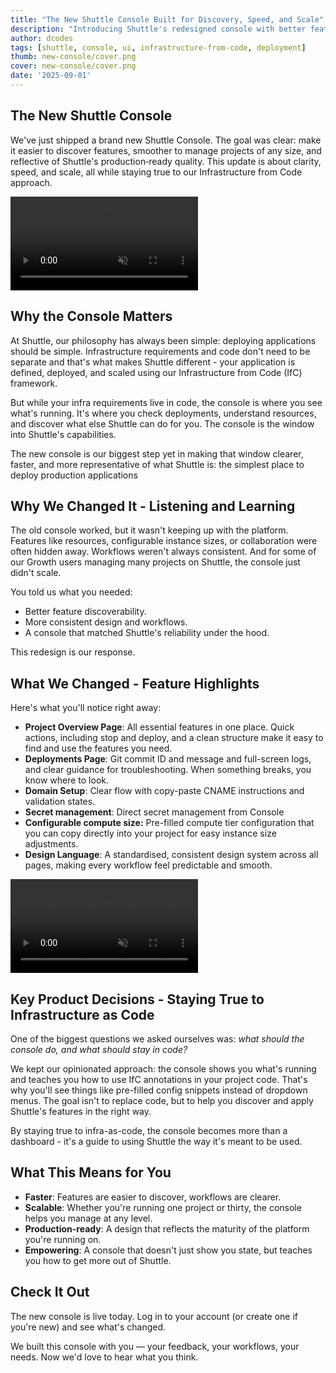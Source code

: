 ```yaml
---
title: "The New Shuttle Console Built for Discovery, Speed, and Scale"
description: "Introducing Shuttle's redesigned console with better feature discovery, streamlined workflows, and production-ready design that stays true to Infrastructure from Code."
author: dcodes 
tags: [shuttle, console, ui, infrastructure-from-code, deployment]
thumb: new-console/cover.png
cover: new-console/cover.png
date: '2025-09-01'
---
```


## The New Shuttle Console

We've just shipped a brand new Shuttle Console. The goal was clear: make it easier to discover features, smoother to manage projects of any size, and reflective of Shuttle's production‑ready quality. This update is about clarity, speed, and scale, all while staying true to our Infrastructure from Code approach.

<video className='rounded-2xl' loop autoPlay muted>
    <source src="/images/blog/new-console/new-console-main.mp4" type="video/mp4" />
</video>

## Why the Console Matters

At Shuttle, our philosophy has always been simple: deploying applications should be simple. Infrastructure requirements and code don't need to be separate and that's what makes Shuttle different - your application is defined, deployed, and scaled using our Infrastructure from Code (IfC) framework.

But while your infra requirements live in code, the console is where you see what's running. It's where you check deployments, understand resources, and discover what else Shuttle can do for you. The console is the window into Shuttle's capabilities.

The new console is our biggest step yet in making that window clearer, faster, and more representative of what Shuttle is: the simplest place to deploy production applications

## Why We Changed It - Listening and Learning

The old console worked, but it wasn't keeping up with the platform. Features like resources, configurable instance sizes, or collaboration were often hidden away. Workflows weren't always consistent. And for some of our Growth users managing many projects on Shuttle, the console just didn't scale.

You told us what you needed:

- Better feature discoverability.
- More consistent design and workflows.
- A console that matched Shuttle's reliability under the hood.

This redesign is our response.

## What We Changed - Feature Highlights

Here's what you'll notice right away:

- **Project Overview Page**: All essential features in one place. Quick actions, including stop and deploy, and a clean structure make it easy to find and use the features you need.
- **Deployments Page**: Git commit ID and message and full-screen logs, and clear guidance for troubleshooting. When something breaks, you know where to look.
- **Domain Setup**: Clear flow with copy-paste CNAME instructions and validation states.
- **Secret management**: Direct secret management from Console
- **Configurable compute size:** Pre-filled compute tier configuration that you can copy directly into your project for easy instance size adjustments.
- **Design Language**: A standardised, consistent design system across all pages, making every workflow feel predictable and smooth.

<video className='rounded-2xl' loop autoPlay muted>
    <source src="/images/blog/new-console/new-console-trimmed.mp4" type="video/mp4" />
</video>

## Key Product Decisions - Staying True to Infrastructure as Code

One of the biggest questions we asked ourselves was: *what should the console do, and what should stay in code?*

We kept our opinionated approach: the console shows you what's running and teaches you how to use IfC annotations in your project code. That's why you'll see things like pre-filled config snippets instead of dropdown menus. The goal isn't to replace code, but to help you discover and apply Shuttle's features in the right way.

By staying true to infra-as-code, the console becomes more than a dashboard - it's a guide to using Shuttle the way it's meant to be used.

## What This Means for You

- **Faster**: Features are easier to discover, workflows are clearer.
- **Scalable**: Whether you're running one project or thirty, the console helps you manage at any level.
- **Production-ready**: A design that reflects the maturity of the platform you're running on.
- **Empowering**: A console that doesn't just show you state, but teaches you how to get more out of Shuttle.

## Check It Out

The new console is live today. Log in to your account (or create one if you're new) and see what's changed.

We built this console with you — your feedback, your workflows, your needs. Now we'd love to hear what you think.

<NewConsoleCTA />